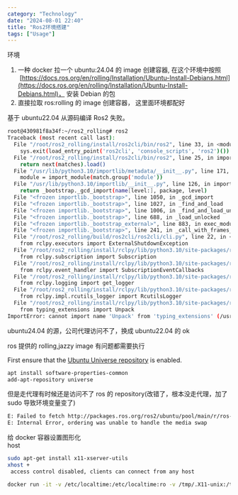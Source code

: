 ```yaml
---
category: "Technology"
date: "2024-08-01 22:40"
title: "Ros2环境搭建"
tags: ["Usage"]
---
```


环境

1. 一种 docker 拉一个 ubuntu:24.04 的 image 创建容器, 在这个环境中按照  [https://docs.ros.org/en/rolling/Installation/Ubuntu-Install-Debians.html](https://docs.ros.org/en/rolling/Installation/Ubuntu-Install-Debians.html)， 安装 Debian 的包
2. 直接拉取 ros:rolling 的 image 创建容器， 这里面环境都配好

基于 ubuntu22.04 从源码编译 Ros2 失败。

```sh
root@430981f8a34f:~/ros2_rolling# ros2
Traceback (most recent call last):
  File "/root/ros2_rolling/install/ros2cli/bin/ros2", line 33, in <module>
    sys.exit(load_entry_point('ros2cli', 'console_scripts', 'ros2')())
  File "/root/ros2_rolling/install/ros2cli/bin/ros2", line 25, in importlib_load_entry_point
    return next(matches).load()
  File "/usr/lib/python3.10/importlib/metadata/__init__.py", line 171, in load
    module = import_module(match.group('module'))
  File "/usr/lib/python3.10/importlib/__init__.py", line 126, in import_module
    return _bootstrap._gcd_import(name[level:], package, level)
  File "<frozen importlib._bootstrap>", line 1050, in _gcd_import
  File "<frozen importlib._bootstrap>", line 1027, in _find_and_load
  File "<frozen importlib._bootstrap>", line 1006, in _find_and_load_unlocked
  File "<frozen importlib._bootstrap>", line 688, in _load_unlocked
  File "<frozen importlib._bootstrap_external>", line 883, in exec_module
  File "<frozen importlib._bootstrap>", line 241, in _call_with_frames_removed
  File "/root/ros2_rolling/build/ros2cli/ros2cli/cli.py", line 22, in <module>
    from rclpy.executors import ExternalShutdownException
  File "/root/ros2_rolling/install/rclpy/lib/python3.10/site-packages/rclpy/executors.py", line 50, in <module>
    from rclpy.subscription import Subscription
  File "/root/ros2_rolling/install/rclpy/lib/python3.10/site-packages/rclpy/subscription.py", line 23, in <module>
    from rclpy.event_handler import SubscriptionEventCallbacks
  File "/root/ros2_rolling/install/rclpy/lib/python3.10/site-packages/rclpy/event_handler.py", line 25, in <module>
    from rclpy.logging import get_logger
  File "/root/ros2_rolling/install/rclpy/lib/python3.10/site-packages/rclpy/logging.py", line 21, in <module>
    from rclpy.impl.rcutils_logger import RcutilsLogger
  File "/root/ros2_rolling/install/rclpy/lib/python3.10/site-packages/rclpy/impl/rcutils_logger.py", line 41, in <module>
    from typing_extensions import Unpack
ImportError: cannot import name 'Unpack' from 'typing_extensions' (/usr/lib/python3/dist-packages/typing_extensions.py)

```

ubuntu24.04 的源，公司代理访问不了，换成 ubuntu22.04 的 ok

ros 提供的 rolling,jazzy image 有问题都需要执行

First ensure that the [Ubuntu Universe repository](https://help.ubuntu.com/community/Repositories/Ubuntu) is enabled.

```sh
apt install software-properties-common
add-apt-repository universe
```

但是走代理有时候还是访问不了 ros 的 repository(改错了，根本没走代理，加了 sudo 导致环境变量变了)

```sh
E: Failed to fetch http://packages.ros.org/ros2/ubuntu/pool/main/r/ros-rolling-turtlesim/ros-rolling-turtlesim_1.9.1-1noble.20240713.222752_amd64.deb  Could not connect to packages.ros.org:80 (64.50.233.100), connection timed out Could not connect to packages.ros.org:80 (64.50.236.52), connection timed out Could not connect to packages.ros.org:80 (140.211.166.134), connection timed out
E: Internal Error, ordering was unable to handle the media swap
```

给 docker 容器设置图形化  
host

```sh
sudo apt-get install x11-xserver-utils
xhost +
 access control disabled, clients can connect from any host

docker run -it -v /etc/localtime:/etc/localtime:ro -v /tmp/.X11-unix:/tmp/.X11-unix -e DISPLAY=unix$DISPLAY -e GDK_SCALE -e GDK_DPI_SCALE --name ros2 ros:rolling
```

